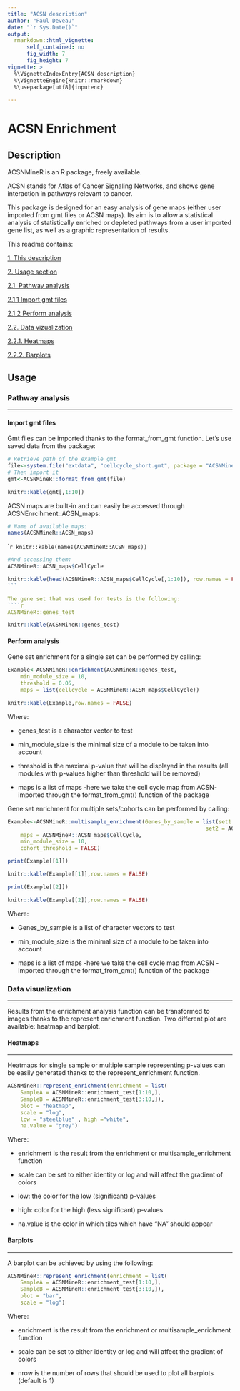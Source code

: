 ---
title: "ACSN description"
author: "Paul Deveau"
date: "`r Sys.Date()`"
output: 
  rmarkdown::html_vignette:
      self_contained: no
      fig_width: 7
      fig_height: 7
vignette: >
  %\VignetteIndexEntry{ACSN description}
  %\VignetteEngine{knitr::rmarkdown}
  %\usepackage[utf8]{inputenc}

---
# <a name="I">ACSN Enrichment</a>

##  <a name="IIA">Description </a>
ACSNMineR is an R package, freely available.

ACSN stands for Atlas of Cancer Signaling Networks, and shows gene interaction in pathways relevant to cancer.

This package is designed for an easy analysis of gene maps (either user imported from gmt files or ACSN maps).
Its aim is to allow a statistical analysis of statistically enriched or depleted pathways from a user imported gene list, as well as a graphic representation of results.

This readme contains:

  [1. This description](#IIA)

  [2. Usage section](#IIB)

  [2.1. Pathway analysis](#IIIA)
  
  [2.1.1 Import gmt files](#IIIA1)
  
  [2.1.2 Perform analysis](#IIIA2)
  
  [2.2. Data vizualization](#IIIB)

  [2.2.1. Heatmaps](#IVA)

  [2.2.2. Barplots](#IVB)


##  <a name="IIB">Usage </a>
###  <a name="IIIA">Pathway analysis</a> 
______

#### <a name = "IIIA1"> Import gmt files </a>

Gmt files can be imported thanks to the format_from_gmt function. 
Let's use saved data from the package:

```{r gmt_example}
# Retrieve path of the example gmt
file<-system.file("extdata", "cellcycle_short.gmt", package = "ACSNMineR")
# Then import it
gmt<-ACSNMineR::format_from_gmt(file)
```
```{r gmt_display, echo = FALSE}
knitr::kable(gmt[,1:10])
```

ACSN maps are built-in and can easily be accessed through ACSNEnrcihment::ACSN_maps:
```{r gmt_map_code, eval = FALSE}
# Name of available maps:
names(ACSNMineR::ACSN_maps)

````
`````{r gmt_map_show, echo = FALSE}
knitr::kable(names(ACSNMineR::ACSN_maps))
````

````{r gmt_access_code, eval = FALSE}
#And accessing them:
ACSNMineR::ACSN_maps$CellCycle
````
````{r gmt_access_display, echo = FALSE}
knitr::kable(head(ACSNMineR::ACSN_maps$CellCycle[,1:10]), row.names = FALSE)
```

The gene set that was used for tests is the following:
````{r test_genes,eval = FALSE}
ACSNMineR::genes_test
````
```{r test_genes_show, echo = FALSE}
knitr::kable(ACSNMineR::genes_test)
```

#### <a name = "IIIA2"> Perform analysis </a>

Gene set enrichment for a single set can be performed by calling:
````{r Analysis_code}
Example<-ACSNMineR::enrichment(ACSNMineR::genes_test,
    min_module_size = 10, 
    threshold = 0.05,
    maps = list(cellcycle = ACSNMineR::ACSN_maps$CellCycle))
````
```{r Analysis_show, echo = FALSE}
knitr::kable(Example,row.names = FALSE)
````

Where:

* genes_test is a character vector to test

* min_module_size is the minimal size of a module to be taken into account

* threshold is the maximal p-value that will be displayed in the results (all modules with p-values higher than threshold will be removed)

* maps is a list of maps -here we take the cell cycle map from ACSN-  imported through the format_from_gmt() function of the package

Gene set enrichment for multiple sets/cohorts can be performed by calling:

````{r multi_analysis_code}
Example<-ACSNMineR::multisample_enrichment(Genes_by_sample = list(set1 = ACSNMineR::genes_test[-1],
                                                              set2 = ACSNMineR::genes_test[-2]),
    maps = ACSNMineR::ACSN_maps$CellCycle,
    min_module_size = 10,
    cohort_threshold = FALSE)
````
```{r multi_ana_code_1, eval = FALSE}
print(Example[[1]])
````
```{r multi_ana_show_1, echo = FALSE}
knitr::kable(Example[[1]],row.names = FALSE)
````
```{r multi_ana_code_2, eval = FALSE}
print(Example[[2]])
````
```{r multi_ana_show_2, echo = FALSE}
knitr::kable(Example[[2]],row.names = FALSE)

````

Where:

* Genes_by_sample is a list of character vectors to test

* min_module_size is the minimal size of a module to be taken into account

* maps is a list of maps -here we take the cell cycle map from ACSN - imported through the format_from_gmt() function of the package


###  <a name="IIIB">Data visualization</a> 
______

Results from the enrichment analysis function can be transformed to images thanks to the represent enrichment function. Two different plot are available: heatmap and barplot.

####  <a name="IVA">Heatmaps</a>  
______

Heatmaps for single sample or multiple sample representing p-values can be easily generated thanks to the represent_enrichment function.

````{r heatmap_plot}
ACSNMineR::represent_enrichment(enrichment = list(
    SampleA = ACSNMineR::enrichment_test[1:10,], 
    SampleB = ACSNMineR::enrichment_test[3:10,]),
    plot = "heatmap", 
    scale = "log",
    low = "steelblue" , high ="white",
    na.value = "grey")
````

Where:

* enrichment is the result from the enrichment or multisample_enrichment function

* scale can be set to either identity or log and will affect the gradient of colors

* low: the color for the low (significant) p-values 

* high: color for the high (less significant) p-values 

* na.value is the color in which tiles which have "NA" should appear


####  <a name="IVB">Barplots</a> 
______

A barplot can be achieved by using the following:
````{r barplot, warning = FALSE}
ACSNMineR::represent_enrichment(enrichment = list(
    SampleA = ACSNMineR::enrichment_test[1:10,], 
    SampleB = ACSNMineR::enrichment_test[3:10,]),
    plot = "bar", 
    scale = "log")

````

Where:

* enrichment is the result from the enrichment or multisample_enrichment function

* scale can be set to either identity or log and will affect the gradient of colors

* nrow is the number of rows that should be used to plot all barplots (default is 1)
